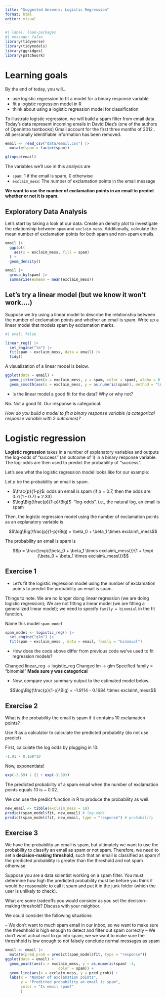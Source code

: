 ```yaml
---
title: "Suggested Answers: Logistic Regression"
format: html
editor: visual
---
```


```r
#| label: load-packages
#| message: false
library(tidyverse)
library(tidymodels)
library(ggridges)
library(patchwork)
```

# Learning goals

By the end of today, you will...

-   use logistic regression to fit a model for a binary response variable
-   fit a logistic regression model in R
-   think about using a logistic regression model for classification

To illustrate logistic regression, we will build a spam filter from email data. Today's data represent incoming emails in David Diez's (one of the authors of OpenIntro textbooks) Gmail account for the first three months of 2012 . All personally identifiable information has been removed.

```r
email <- read_csv("data/email.csv") |>
  mutate(spam = factor(spam))
```

```r
glimpse(email)
```

The variables we'll use in this analysis are

-   `spam`: 1 if the email is spam, 0 otherwise
-   `exclaim_mess`: The number of exclamation points in the email message

**We want to use the number of exclamation points in an email to predict whether or not it is spam.**

## Exploratory Data Analysis

Let's start by taking a look at our data. Create an density plot to investigate the relationship between `spam` and `exclaim_mess`. Additionally, calculate the mean number of exclamation points for both spam and non-spam emails.

```r

email |> 
  ggplot(
    aes(x = exclaim_mess, fill = spam)
  ) + 
  geom_density()

email |> 
  group_by(spam) |>
  summarize(exmean = mean(exclaim_mess))

```

## Let's try a linear model (but we know it won't work....)

Suppose we try using a linear model to describe the relationship between the number of exclamation points and whether an email is spam. Write up a linear model that models spam by exclamation marks.

```r
#| eval: false

linear_reg() |>
  set_engine("lm") |>
  fit(spam ~ exclaim_mess, data = email) |>
  tidy()

```

A visualization of a linear model is below.

```r
ggplot(data = email) + 
  geom_jitter(aes(x = exclaim_mess, y = spam, color = spam), alpha = 0.5) + 
  geom_smooth(aes(x = exclaim_mess, y = as.numeric(spam)), method = "lm", se = FALSE, color = "black")
```

-   Is the linear model a good fit for the data? Why or why not?

No. Not a good fit. Our response is categorical.

*How do you build a model to fit a binary response variable (a categorical response variable with 2 outcomes)?*

# Logistic regression

**Logistic regression** takes in a number of explanatory variables and outputs the log-odds of "success" (an outcome of 1) in a binary response variable. The log-odds are then used to predict the probability of "success".

Let's see what the logistic regression model looks like for our example:

Let $p$ be the probability an email is spam.

-   $\frac{p}{1-p}$: odds an email is spam (if p = 0.7, then the odds are 0.7/(1 - 0.7) = 2.33)
-   $\log\Big(\frac{p}{1-p}\Big)$: "log-odds", i.e., the natural log, an email is spam

Then, the logistic regression model using the number of exclamation points as an explanatory variable is

$$\log\Big(\frac{p}{1-p}\Big) = \beta_0 + \beta_1 \times exclaim\_mess$$

The probability an email is spam is

$$p = \frac{\exp\{\beta_0 + \beta_1 \times exclaim\_mess\}}{1 + \exp\{\beta_0 + \beta_1 \times exclaim\_mess\}}$$

## Exercise 1

-   Let's fit the logistic regression model using the number of exclamation points to predict the probability an email is spam.

Things to note: We are no longer doing linear regression (we are doing logistic regression); We are not fitting a linear model (we are fitting a generalized linear model); we need to specify `family = binomial` in the fit function.

Name this model `spam_model`

```r

spam_model <- logistic_reg() |>
  set_engine("glm") |>
  fit(spam ~ exclaim_mess , data = email, family = "binomial") 

```

-   How does the code above differ from previous code we've used to fit regression models?

Changed linear_reg -\> logistic_reg Changed lm -\> glm Specified family = "binomial" **Made sure y was categorical**

-   Now, compare your summary output to the estimated model below.

$$\log\Big(\frac{p}{1-p}\Big) = -1.9114 - 0.1684 \times exclaim\_mess$$

## Exercise 2

What is the probability the email is spam if it contains 10 exclamation points?

Use R as a calculator to calculate the predicted probability (do not use predict)

First, calculate the log odds by plugging in 10.

```r

-1.91 - 0.168*10

```

Now, exponentiate!

```r
exp(-3.59) / (1 + exp(-3.59))

```

The predicted probability of a spam email when the number of exclamation points equals 10 is \~ 0.02.

We can use the predict function in R to produce the probability as well.

```r
new_email <- tibble(exclaim_mess = 10)
predict(spam_model$fit, new_email) # log-odds
predict(spam_model$fit, new_email, type = "response") # probability

```

## Exercise 3

We have the probability an email is spam, but ultimately we want to use the probability to classify an email as spam or not spam. Therefore, we need to set a **decision-making threshold**, such that an email is classified as spam if the predicted probability is greater than the threshold and not spam otherwise.

Suppose you are a data scientist working on a spam filter. You must determine how high the predicted probability must be before you think it would be reasonable to call it spam and put it in the junk folder (which the user is unlikely to check).

What are some tradeoffs you would consider as you set the decision-making threshold? Discuss with your neighbor.

We could consider the following situations:

-- We don't want to much spam email in our inbox, so we want to make sure the threshhold is high enough to detect and filter out spam correctly -- We don't want actual mail to go into spam, we we want to make sure the threshhold is low enough to not falsely conclude normal messages as spam

```r
email <- email |>
  mutate(pred_prob = predict(spam_model$fit, type = "response"))
ggplot(data = email) + 
  geom_point(aes(x = exclaim_mess, y = as.numeric(spam) -1, 
                        color = spam)) + 
  geom_line(aes(x = exclaim_mess, y = pred_prob)) + 
  labs(x = "Number of exclamation points", 
       y = "Predicted probability an email is spam", 
       color = "Is email spam?"
       )

```
